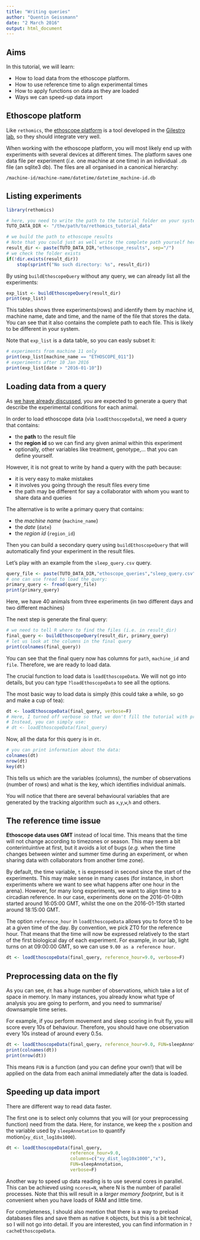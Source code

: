 ```yaml
---
title: "Writing queries"
author: "Quentin Geissmann"
date: "2 March 2016"
output: html_document
---
```



Aims
----- 

In this tutorial, we will learn:

* How to load data from the ethoscope platform.
* How to use reference time to align experimental times
* How to apply functions on data as they are loaded
* Ways we can speed-up data import

Ethoscope platform
----------------------------------------
Like `rethomics`, the [ethoscope platform](http://gilestrolab.github.io/ethoscope/) is a tool
developed in the [Gilestro lab](http://lab.gilest.ro/), so they should integrate very well.

When working with the ethoscope platform, you will most likely end up with experiments with several devices at different times.
The platform saves one data file per experiment (*i.e.* one machine at one time) in an individual `.db` file (an sqlite3 db).
The files are all organised in a canonical hierarchy:

```
/machine-id/machine-name/datetime/datetime_machine-id.db
```

Listing experiments
----------------------------------------

```r
library(rethomics)
```

```r
# here, you need to write the path to the tutorial folder on your system
TUTO_DATA_DIR <- "/the/path/to/rethomics_tutorial_data"
```

```r
# we build the path to ethoscope results
# Note that you could just as well write the complete path yourself here.
result_dir <- paste(TUTO_DATA_DIR,"ethoscope_results", sep="/")
# we check the folder exists
if(!dir.exists(result_dir))
    stop(sprintf("No such directory: %s", result_dir))
```

By using `buildEthoscopeQuery` without any query, we can already list all the experiments:

```r
exp_list <- buildEthoscopeQuery(result_dir)
print(exp_list)
```

This tables shows three experiments(rows) and identify them by machine id, machine name, date and time, and the name of the file that stores the data.
You can see that it also contains the complete path to each file. This is likely to be different in your system.

Note that `exp_list` is a data table, so you can easly subset it:

```r
# experiments from machine 11 only
print(exp_list[machine_name == "ETHOSCOPE_011"])
# experiments after 10 Jan 2016
print(exp_list[date > "2016-01-10"])
```



Loading data from a query
----------------------------------------

As [we have already discussed](queries.html), you are expected to generate a query that describe the experimental conditions for each animal.

In order to load ethoscope data (via `loadEthoscopeData`), we need a query that contains:

* the **path** to the result file
* the **region id** so we can find any given animal within this experiment
* optionally, other variables like treatment, genotype,... that you can define yourself.

However, it is not great to write by hand a query with the path because:

* it is very easy to make mistakes
* it involves you going through the result files every time
* the path may be different for say a collaborator with whom you want to share data and queries

The alternative is to write a primary query that contains:

* the *machine name* (`machine_name`)
* the *date* (`date`)
* the *region id* (`region_id`)

Then you can build a secondary query using `buildEthoscopeQuery` that will automatically find your experiment in the result files.


Let's play with an example from the `sleep_query.csv` query.

```r
query_file <- paste(TUTO_DATA_DIR,"ethoscope_queries","sleep_query.csv",sep="/")
# one can use fread to load the query:
primary_query <- fread(query_file)
print(primary_query)
```

Here, we have 40 animals from three experiments (in two different days and two different machines)

The next step is generate the final query:

```r
# we need to tell R where to find the files (i.e. in result_dir)
final_query <- buildEthoscopeQuery(result_dir, primary_query)
# let us look at the columns in the final query
print(colnames(final_query))
```

You can see that the final query now has columns for `path`, `machine_id` and `file`.
Therefore, we are ready to load data.

The crucial function to load data is `loadEthoscopeData`.
We will not go into details, but you can type `?loadEthoscopeData` to see all the options.

The most basic way to load data is simply (this could take a while, so go and make a cup of tea):

```r
dt <- loadEthoscopeData(final_query, verbose=F)
# Here, I turned off verbose so that we don't fill the tutorial with progress reports
# Instead, you can simply use:
# dt <- loadEthoscopeData(final_query)
```

Now, all the data for this query is in `dt`.

```r
# you can print information about the data:
colnames(dt)
nrow(dt)
key(dt)
```

This tells us which are the variables (columns), the number of observations (number of rows) and what is the key, which identifies individual animals.

You will notice that there are several behavioural variables that are generated by the tracking algorithm such as `x`,`y`,`w`,`h` and others.


The reference time issue
--------------------------------

**Ethoscope data uses GMT** instead of local time. This means that the time will not change according to timezones or season.
This may seem a bit conterintuintive at first, but it avoids a lot of bugs (*e.g.* when the time changes between winter and summer time during an experiment, or when sharing data with collaborators from another time zone).

By default, the time variable, `t` is expressed in second since the start of the experiments.
This may make sense in many cases (for instance, in short experiments where we want to see what happens after one hour in the arena).
However, for many long experiments, we want to align time to a circadian reference.
In our case, experiments done on the 2016-01-08th started around 16:05:00 GMT, whilst the one on the 2016-01-15th started around 18:15:00 GMT.

The option `reference_hour` in `loadEthoscopeData` allows you to force t0 to be at a given time of the day.
By convention, we pick ZT0 for the reference hour. That means that the time will now be expressed relatively to the start of the first biological day of each experiment.
For example, in our lab, light turns on at 09:00:00 GMT, so we can use `9.00 as a reference hour`.


```r
dt <- loadEthoscopeData(final_query, reference_hour=9.0, verbose=F)
```


Preprocessing data on the fly
--------------------------------------
As you can see, `dt` has a huge number of observations, which take a lot of space in memory.
In many instances, you already know what type of analysis you are going to perform, and you need
to summarise/ downsample time series.

For example, if you perform movement and sleep scoring in fruit fly, you will score every 10s of behaviour.
Therefore, you should have one observation every 10s instead of around every 0.5s.


```r
dt <- loadEthoscopeData(final_query, reference_hour=9.0, FUN=sleepAnnotation, verbose=F)
print(colnames(dt))
print(nrow(dt))
```

This means `FUN` is a function (and you can define your own!) that will be applied on the data from each animal immediately after the data is loaded.


Speeding up data import
---------------------------

There are different way to read data faster.

The first one is to select only columns that you will (or your preprocessing function) need from the data.
Here, for instance, we keep the `x` position and the variable used by `sleepAnnotation` to quantify motion(`xy_dist_log10x1000`).

```r
dt <- loadEthoscopeData(final_query,
                        reference_hour=9.0,
                        columns=c("xy_dist_log10x1000","x"),
                        FUN=sleepAnnotation,
                        verbose=F)
```

Another way to speed up data reading is to use several cores in parallel. This can be achieved using `ncores=N`, where N is the number of parallel processes.
Note that this will result in a *larger memory footprint*, but is it convenient when you have loads of RAM and little time.


For completeness, I should also mention that there is a way to preload databases files and save them as native `R` objects, but this is a bit technical, so I will not go into detail.
If you are interested, you can find information in `?cacheEthoscopeData`.
